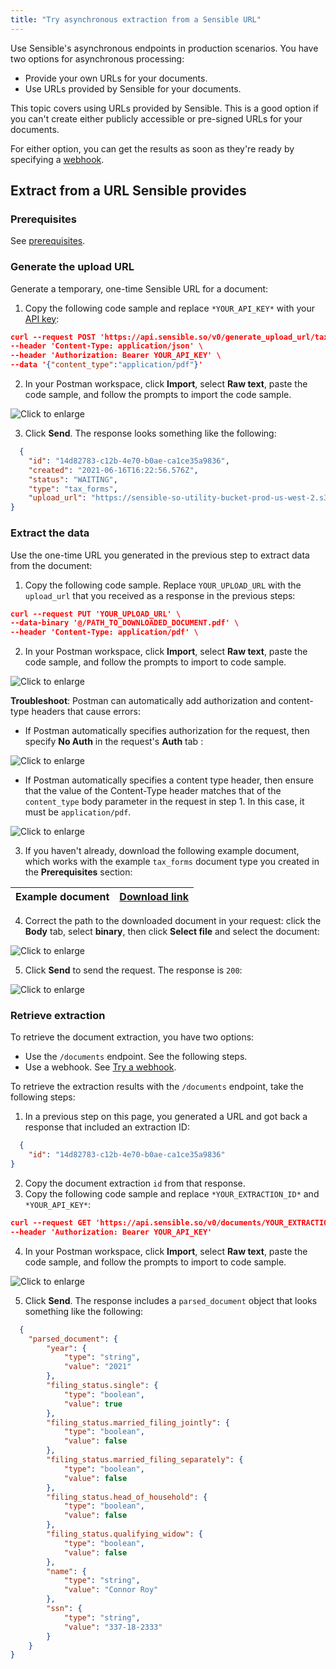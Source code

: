 ```yaml
---
title: "Try asynchronous extraction from a Sensible URL"
---
```


Use Sensible's asynchronous endpoints in production scenarios. You have two options for asynchronous processing:

* Provide your own URLs for your documents.
* Use URLs provided by Sensible for your documents.

This topic covers using URLs provided by Sensible. This is a good option if you can't create either publicly accessible or pre-signed URLs for your documents.

For either option, you can get the results as soon as they're ready by specifying a [webhook](/api/api-tutorial/try-a-webhook).

## Extract from a URL Sensible provides

### Prerequisites

See [prerequisites](/api/api-tutorial/overview#prerequisites).

### Generate the upload URL

Generate a temporary, one-time Sensible URL for a document: 

1. Copy the following code sample and replace `*YOUR_API_KEY*` with your [API key](https://app.sensible.so/account/):


```json json
curl --request POST 'https://api.sensible.so/v0/generate_upload_url/tax_forms' \
--header 'Content-Type: application/json' \
--header 'Authorization: Bearer YOUR_API_KEY' \
--data '{"content_type":"application/pdf"}'
```
2. In your Postman workspace, click **Import**, select **Raw text**, paste the code sample, and follow the prompts to import the code sample.

![Click to enlarge](/images/api_quickstart_postman_3.png)

3. Click **Send**. The response looks something like the following:



```JSON JSON
  {
    "id": "14d82783-c12b-4e70-b0ae-ca1ce35a9836",
    "created": "2021-06-16T16:22:56.576Z",
    "status": "WAITING",
    "type": "tax_forms",
    "upload_url": "https://sensible-so-utility-bucket-prod-us-west-2.s3.us-west-2.amazonaws.com/EXTRACTION_UPLOAD/sensible/fc3484c5-3f35-4129-bb29-0ad1291ee9f8/EXTRACTION/14d82783-c12b-4e70-b0ae-ca1ce35a9836.pdf?AWSAccessKeyId=REDACTED&Expires=1623861476&Signature=REDACTED&x-amz-security-token=REDACTED"
}
```
### Extract the data

Use the one-time URL you generated in the previous step to extract data from the document:

1. Copy the following code sample. Replace `YOUR_UPLOAD_URL` with the `upload_url` that you received as a response in the previous steps:



```json json
curl --request PUT 'YOUR_UPLOAD_URL' \
--data-binary '@/PATH_TO_DOWNLOADED_DOCUMENT.pdf' \
--header 'Content-Type: application/pdf' \
```
2. In your Postman workspace, click **Import**, select **Raw text**, paste the code sample, and follow the prompts to import to code sample.

![Click to enlarge](/images/api_quickstart_postman_4.png)

**Troubleshoot**: Postman can automatically add authorization and content-type headers that cause errors:

* If Postman automatically specifies authorization for the request, then specify **No Auth** in the request's **Auth** tab :

![Click to enlarge](/images/api_quickstart_no_auth.png)

* If Postman automatically specifies a content type header, then ensure that the value of the Content-Type header matches that of the `content_type` body parameter in the request in step 1\. In this case, it must be `application/pdf`.

![Click to enlarge](/images/api_quickstart_postman_headers_2.png)

3. If you haven't already, download the following example document, which works with the example `tax_forms` document type you created in the **Prerequisites** section:

| Example document | [Download link](https://github.com/sensible-hq/sensible-configuration-library/raw/main/tax%5Fforms/1040/2021/1040%5F2021%5Fsample.pdf) |
| ---------------- | -------------------------------------------------------------------------------------------------------------------------------------- |

4. Correct the path to the downloaded document in your request: click the **Body** tab, select **binary**, then click **Select file** and select the document:

![Click to enlarge](/images/api_quickstart_postman_file.png)

5. Click **Send** to send the request. The response is `200`:

![Click to enlarge](/images/api_quickstart_postman_200.png) 

### Retrieve extraction

 To retrieve the document extraction, you have two options:

* Use the `/documents` endpoint. See the following steps.
* Use a webhook. See [Try a webhook](/api/api-tutorial/try-a-webhook).

To retrieve the extraction results with the `/documents` endpoint, take the following steps:

1. In a previous step on this page, you generated a URL and got back a response that included an extraction ID:  
  
```JSON JSON
  {  
    "id": "14d82783-c12b-4e70-b0ae-ca1ce35a9836"  
}  
```
2. Copy the document extraction `id` from that response.
3. Copy the following code sample and replace `*YOUR_EXTRACTION_ID*` and `*YOUR_API_KEY*`:



```json JSON
curl --request GET 'https://api.sensible.so/v0/documents/YOUR_EXTRACTION_ID' \
--header 'Authorization: Bearer YOUR_API_KEY'
```
4. In your Postman workspace, click **Import**, select **Raw text**, paste the code sample, and follow the prompts to import to code sample.

![Click to enlarge](/images/api_quickstart_postman_2.png)

5. Click **Send**. The response includes a `parsed_document` object that looks something like the following:



```JSON JSON
  {
	"parsed_document": {
		"year": {
			"type": "string",
			"value": "2021"
		},
		"filing_status.single": {
			"type": "boolean",
			"value": true
		},
		"filing_status.married_filing_jointly": {
			"type": "boolean",
			"value": false
		},
		"filing_status.married_filing_separately": {
			"type": "boolean",
			"value": false
		},
		"filing_status.head_of_household": {
			"type": "boolean",
			"value": false
		},
		"filing_status.qualifying_widow": {
			"type": "boolean",
			"value": false
		},
		"name": {
			"type": "string",
			"value": "Connor Roy"
		},
		"ssn": {
			"type": "string",
			"value": "337-18-2333"
		}
	}
}
```
